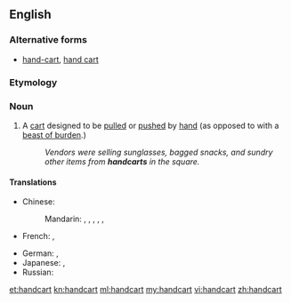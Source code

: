 ==English==

===Alternative forms===
* [[hand-cart]], [[hand cart]]

===Etymology===
{{compound|hand|cart}}

===Noun===
{{en-noun}}

# A [[cart]] designed to be [[pull]]ed or [[push]]ed by [[hand]] (as opposed to with a [[beast of burden]].)
#:''Vendors were selling sunglasses, bagged snacks, and sundry other items from '''handcarts''' in the square.''

====Translations====
{{trans-top|a cart designed to be pulled or pushed by hand}}
* Chinese:
*: Mandarin: {{t|cmn|手車|sc=Hani}}, {{t|cmn|手车|tr=shǒuchē|sc=Hani}}, {{t|cmn|手推車|sc=Hani}}, {{t|cmn|手推车|tr=shǒutuīchē|sc=Hani}}, {{t|cmn|手拉車|sc=Hani}}, {{t|cmn|手拉车|tr=shǒulāchē|sc=Hani}}
* French: {{t|fr|charrette à bras|f}}, {{t|fr|voiture à bras|f}}
{{trans-mid}}
* German: {{t|de|Handwagen|m}}, {{t|de|Handkarren|m}}
* Japanese: {{t|ja|手車|tr=てぐるま, teguruma|sc=Jpan}}, {{t|ja|ハンドカート|tr=handokāto|sc=Jpan}}
* Russian: {{t-SOP|ru|[[ручной|ручная]] [[тележка]]|tr=ručnája teléžka|sc=Cyrl}}
{{trans-bottom}}

[[et:handcart]]
[[kn:handcart]]
[[ml:handcart]]
[[my:handcart]]
[[vi:handcart]]
[[zh:handcart]]